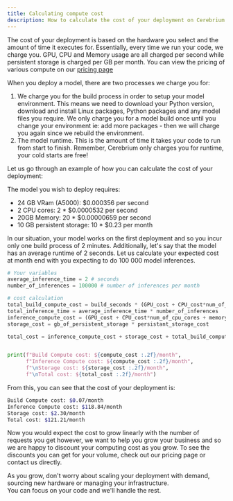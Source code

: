 ```yaml
---
title: Calculating compute cost
description: How to calculate the cost of your deployment on Cerebrium
---
```


The cost of your deployment is based on the hardware you select and the amount of time it executes for. Essentially, every time we run your code, we charge you.
GPU, CPU and Memory usage are all charged per second while persistent storage is charged per GB per month. You can view the pricing of various compute on our [pricing page](https://www.cerebrium.ai/pricing)

When you deploy a model, there are two processes we charge you for:

1. We charge you for the build process in order to setup your model environment. This means we need to download your Python version, download and install Linux packages, Python packages
   and any model files you require. We only charge you for a model build once until you change your environment ie: add more packages - then we will charge you again since
   we rebuild the environment.
2. The model runtime. This is the amount of time it takes your code to run from start to finish.
   Remember, Cerebrium only charges you for runtime, your cold starts are free!

Let us go through an example of how you can calculate the cost of your deployment:

The model you wish to deploy requires:

- 24 GB VRam (A5000): $0.000356 per second
- 2 CPU cores: 2 \* $0.0000532 per second
- 20GB Memory: 20 \* $0.00000659 per second
- 10 GB persistent storage: 10 \* $0.23 per month
  
In our situation, your model works on the first deployment and so you incur only one build process of 2 minutes. Additionally, let's say that the model has an average runtime of 2 seconds. Let us calculate your
expected cost at month end with you expecting to do 100 000 model inferences.

```python
# Your variables
average_inference_time = 2 # seconds
number_of_inferences = 100000 # number of inferences per month

# cost calculation
total_build_compute_cost = build_seconds * (GPU_cost + CPU_cost*num_of_cpu_cores + memory_cost*gb_of_RAM )
total_inference_time = average_inference_time * number_of_inferences
inference_compute_cost = (GPU_cost + CPU_cost*num_of_cpu_cores + memory_cost*gb_of_RAM ) * total_inference_time
storage_cost = gb_of_persistent_storage * persistant_storage_cost

total_cost = inference_compute_cost + storage_cost + total_build_compute_cost


print(f"Build Compute cost: ${compute_cost :.2f}/month",
      f"Inference Compute cost: ${compute_cost :.2f}/month",
      f"\nStorage cost: ${storage_cost :.2f}/month",
      f"\nTotal cost: ${total_cost :.2f}/month")
```

From this, you can see that the cost of your deployment is:

```bash
Build Compute cost: $0.07/month
Inference Compute cost: $118.84/month
Storage cost: $2.30/month
Total cost: $121.21/month
```

Now you would expect the cost to grow linearly with the number of requests you get however, we want to help you grow your business and so we are happy to discount your computing cost as you grow.
To see the discounts you can get for your volume, check out our pricing page or contact us directly.

As you grow, don't worry about scaling your deployment with demand, sourcing new hardware or managing your infrastructure.  
You can focus on your code and we'll handle the rest.
